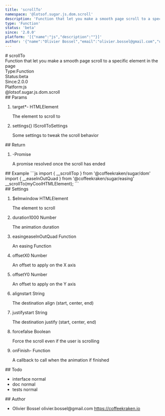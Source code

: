 ```yaml
---
title: 'scrollTo'
namespace: '@lotsof.sugar.js.dom.scroll'
description: 'Function that let you make a smooth page scroll to a specific element in the page'
type: 'Function'
status: 'beta'
since: '2.0.0'
platform: '[{"name":"js","description":""}]'
author: '{"name":"Olivier Bossel","email":"olivier.bossel@gmail.com","url":"https://coffeekraken.io"}'
---
```

<div class="docmap-mdx">
# scrollTo
<div class="_description typo-lead typo-format">
Function that let you make a smooth page scroll to a specific element in the page
</div>
<div class="_metas">
<div class="_type"><span class="_type-label">Type:</span><span class="_type-value">Function</span></div>
<div class="_status"><span class="_status-label">Status:</span><span class="_status-value -beta">beta</span></div>
<div class="_since"><span class="_since-label">Since:</span><span class="_since-value">2.0.0</span></div>
<div class="_platform"><span class="_platform-label">Platform:</span><span class="_platform-value -js">js</span></div>
</div>
<div class="_namespace">@lotsof.sugar.js.dom.scroll</div>
<div class="_params">
## Params
<ol class="_list">
<li class="_item">
<span class="_name">target<span class="_required">*</span></span><span class="_default">-</span> <span class="_type">HTMLElement</span>
<p class="_description">The element to scroll to</p>
</li>
<li class="_item">
<span class="_name">settings</span><span class="_default">&lcub;&rcub;</span> <span class="_type">IScrollToSettings</span>
<p class="_description">Some settings to tweak the scroll behavior</p>
</li>
</ol>
</div>
<div class="_return">
## Return
<ol class="_list">
<li class="_item">
<span class="_default">-</span><span class="_type">Promise</span>
<p class="_description">A promise resolved once the scroll has ended</p>
</li>
</ol>
</div>
<div class="_examples">
## Example
```js
import { __scrollTop } from '@coffeekraken/sugar/dom'
import { __easeInOutQuad } from '@coffeekraken/sugar/easing'
__scrollTo(myCoolHTMLElement);
```
</div>
<div class="_settings">
## Settings
<ol class="_list">
<li class="_item">
<span class="_name">$elm</span><span class="_default">window</span> <span class="_type">HTMLElement</span>
<p class="_description">The element to scroll</p>
</li>
<li class="_item">
<span class="_name">duration</span><span class="_default">1000</span> <span class="_type">Number</span>
<p class="_description">The animation duration</p>
</li>
<li class="_item">
<span class="_name">easing</span><span class="_default">easeInOutQuad</span> <span class="_type">Function</span>
<p class="_description">An easing Function</p>
</li>
<li class="_item">
<span class="_name">offsetX</span><span class="_default">0</span> <span class="_type">Number</span>
<p class="_description">An offset to apply on the X axis</p>
</li>
<li class="_item">
<span class="_name">offsetY</span><span class="_default">0</span> <span class="_type">Number</span>
<p class="_description">An offset to apply on the Y axis</p>
</li>
<li class="_item">
<span class="_name">align</span><span class="_default">start</span> <span class="_type">String</span>
<p class="_description">The destination align (start, center, end)</p>
</li>
<li class="_item">
<span class="_name">justify</span><span class="_default">start</span> <span class="_type">String</span>
<p class="_description">The destination justify (start, center, end)</p>
</li>
<li class="_item">
<span class="_name">force</span><span class="_default">false</span> <span class="_type">Boolean</span>
<p class="_description">Force the scroll even if the user is scrolling</p>
</li>
<li class="_item">
<span class="_name">onFinish</span><span class="_default">-</span> <span class="_type">Function</span>
<p class="_description">A callback to call when the animation if finished</p>
</li>
</ol>
</div>
<div class="_todo">
## Todo
<ul class="_list">
<li class="_item">
<span class="_description">interface</span>
<span class="_priority -normal">normal</span>
</li>
<li class="_item">
<span class="_description">doc</span>
<span class="_priority -normal">normal</span>
</li>
<li class="_item">
<span class="_description">tests</span>
<span class="_priority -normal">normal</span>
</li>
</ul>
</div>
<div class="_author">
## Author
<ul class="_list">
<li class="_item">
<span class="_name">Olivier Bossel</span>
<span class="_email">olivier.bossel@gmail.com</span>
<a href="https://coffeekraken.io" target="_blank" class="_url">https://coffeekraken.io</a>
</li>
</ul>
</div>
</div>